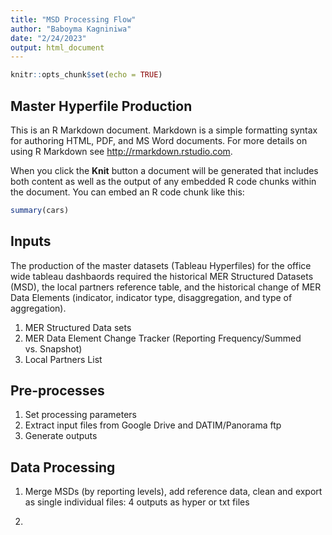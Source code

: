 ```yaml
---
title: "MSD Processing Flow"
author: "Baboyma Kagniniwa"
date: "2/24/2023"
output: html_document
---
```


```r
knitr::opts_chunk$set(echo = TRUE)
```

## Master Hyperfile Production

This is an R Markdown document. Markdown is a simple formatting syntax for authoring HTML, PDF, and MS Word documents. For more details on using R Markdown see <http://rmarkdown.rstudio.com>.

When you click the **Knit** button a document will be generated that includes both content as well as the output of any embedded R code chunks within the document. You can embed an R code chunk like this:

```r
summary(cars)
```

## Inputs

The production of the master datasets (Tableau Hyperfiles) for the office wide tableau dashbaords required the historical MER Structured Datasets (MSD), the local partners reference table, and the historical change of MER Data Elements (indicator, indicator type, disaggregation, and type of aggregation). 

1. MER Structured Data sets
2. MER Data Element Change Tracker (Reporting Frequency/Summed vs. Snapshot)
3. Local Partners List


## Pre-processes

1. Set processing parameters
2. Extract input files from Google Drive and DATIM/Panorama ftp
3. Generate outputs

## Data Processing

1. Merge MSDs (by reporting levels), add reference data, clean and export as single individual files: 4 outputs as hyper or txt files

2. 



